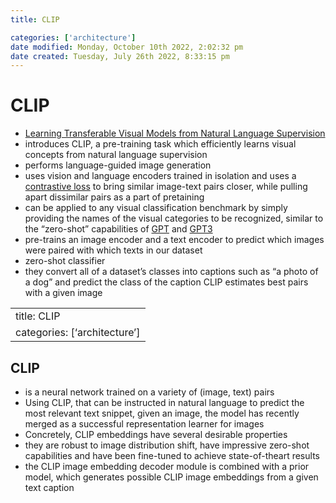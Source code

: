 ```yaml
---
title: CLIP

categories: ['architecture']
date modified: Monday, October 10th 2022, 2:02:32 pm
date created: Tuesday, July 26th 2022, 8:33:15 pm
---
```


# CLIP
- [Learning Transferable Visual Models from Natural Language Supervision](https://arxiv.org/abs/2103.00020)
- introduces CLIP, a pre-training task which efficiently learns visual concepts from natural language supervision
- performs language-guided image generation
- uses vision and language encoders trained in isolation and uses a [contrastive loss](Contrastive%20Loss.qmd) to bring similar image-text pairs closer, while pulling apart dissimilar pairs as a part of pretaining
- can be applied to any visual classification benchmark by simply providing the names of the visual categories to be recognized, similar to the “zero-shot” capabilities of [GPT](GPT.qmd) and [GPT3](GPT3.qmd)
- pre-trains an image encoder and a text encoder to predict which images were paired with which texts in our dataset
- zero-shot classifier
- they convert all of a dataset’s classes into captions such as “a photo of a dog” and predict the class of the caption CLIP estimates best pairs with a given image





---
title: CLIP
categories: ['architecture']
---

## CLIP
- is a neural network trained on a variety of (image, text) pairs
- Using CLIP, that can be instructed in natural language to predict the most relevant text snippet, given an image, the model has recently merged as a successful representation learner for images
- Concretely, CLIP embeddings have several desirable properties
- they are robust to image distribution shift, have impressive zero-shot capabilities and have been fine-tuned to achieve state-of-theart results
- the CLIP image embedding decoder module is combined with a prior model, which generates possible CLIP image embeddings from a given text caption



